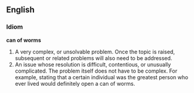==English==

===Idiom===
'''can of worms'''
# A very complex, or unsolvable problem.  Once the topic is raised, subsequent or related problems will also need to be addressed.
# An issue whose resolution is difficult, contentious, or unusually complicated.  The problem itself does not have to be complex.  For example, stating that a certain individual was the greatest person who ever lived would definitely open a can of worms.
